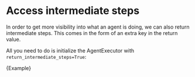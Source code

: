 # Access intermediate steps

In order to get more visibility into what an agent is doing, we can also return intermediate steps. This comes in the form of an extra key in the return value.

All you need to do is initialize the AgentExecutor with `return_intermediate_steps=True`:


<CodeBlock language="typescript">{Example}</CodeBlock>
